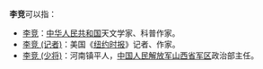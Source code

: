 '''李竞'''可以指：
*[[李竞|李竞]]：[[中华人民共和国|中华人民共和国]]天文学家、科普作家。
*[[李竞_(记者)|李竞 (记者)]]：美国《[[纽约时报|纽约时报]]》记者、作家。
*[[李竞_(少将)|李竞 (少将)]]：河南镇平人，[[中国人民解放军山西省军区|中国人民解放军山西省军区]]政治部主任。

{{消歧义|J竞|cat=二字李姓人名消歧义}}